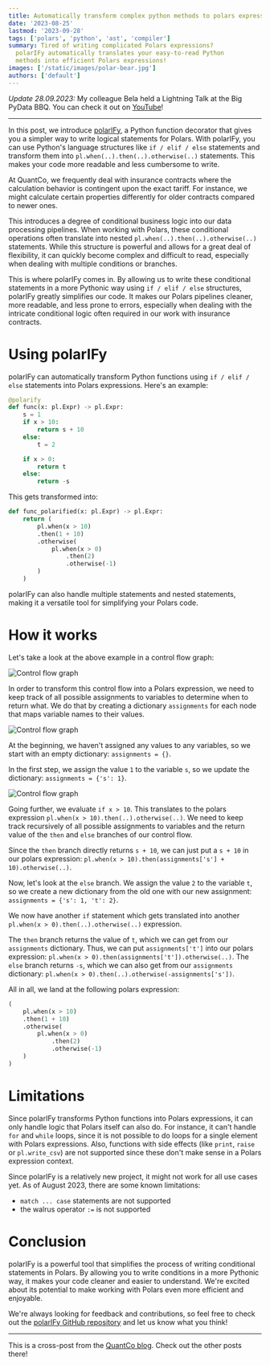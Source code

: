 ```yaml
---
title: Automatically transform complex python methods to polars expressions
date: '2023-08-25'
lastmod: '2023-09-28'
tags: ['polars', 'python', 'ast', 'compiler']
summary: Tired of writing complicated Polars expressions?
  polarIFy automatically translates your easy-to-read Python
  methods into efficient Polars expressions!
images: ['/static/images/polar-bear.jpg']
authors: ['default']
---
```


_Update 28.09.2023:_ My colleague Bela held a Lightning Talk at the Big PyData BBQ.
You can check it out on [YouTube][youtube-polarify]!

---

In this post, we introduce [polarIFy][polarify], a Python function decorator that
gives you a simpler way to write logical statements for Polars. With polarIFy, you
can use Python's language structures like `if / elif / else` statements and transform
them into `pl.when(..).then(..).otherwise(..)` statements. This makes your code
more readable and less cumbersome to write.

At QuantCo, we frequently deal with insurance contracts where the calculation behavior
is contingent upon the exact tariff. For instance, we might calculate certain properties
differently for older contracts compared to newer ones.

This introduces a degree of conditional business logic into our data processing pipelines.
When working with Polars, these conditional operations often translate into nested
`pl.when(..).then(..).otherwise(..)` statements. While this structure is powerful
and allows for a great deal of flexibility, it can quickly become complex and difficult
to read, especially when dealing with multiple conditions or branches.

This is where polarIFy comes in. By allowing us to write these conditional statements
in a more Pythonic way using `if / elif / else` structures, polarIFy greatly simplifies
our code. It makes our Polars pipelines cleaner, more readable, and less prone to
errors, especially when dealing with the intricate conditional logic often required
in our work with insurance contracts.

# Using polarIFy

polarIFy can automatically transform Python functions using `if / elif / else` statements
into Polars expressions. Here's an example:

```python
@polarify
def func(x: pl.Expr) -> pl.Expr:
    s = 1
    if x > 10:
        return s + 10
    else:
        t = 2

    if x > 0:
        return t
    else:
        return -s
```

This gets transformed into:

```python
def func_polarified(x: pl.Expr) -> pl.Expr:
    return (
        pl.when(x > 10)
        .then(1 + 10)
        .otherwise(
            pl.when(x > 0)
                .then(2)
                .otherwise(-1)
        )
    )
```

polarIFy can also handle multiple statements and nested statements, making it a
versatile tool for simplifying your Polars code.

# How it works

Let's take a look at the above example in a control flow graph:

![Control flow graph](/static/images/polarify/polarify_1.mmd.svg)

In order to transform this control flow into a Polars expression, we need to keep
track of all possible assignments to variables to determine when to return what.
We do that by creating a dictionary `assignments` for each node that maps variable
names to their values.

![Control flow graph](/static/images/polarify/polarify_2.mmd.svg)

At the beginning, we haven't assigned any values to any variables, so we start with
an empty dictionary: `assignments = {}`.

In the first step, we assign the value `1` to the variable `s`, so we update the
dictionary: `assignments = {'s': 1}`.

![Control flow graph](/static/images/polarify/polarify_3.mmd.svg)

Going further, we evaluate `if x > 10`. This translates to the polars expression
`pl.when(x > 10).then(..).otherwise(..)`.
We need to keep track recursively of all possible assignments to variables and
the return value of the `then` and `else` branches of our control flow.

Since the `then` branch directly returns `s + 10`, we can just put a `s + 10` in
our polars expression:
`pl.when(x > 10).then(assignments['s'] + 10).otherwise(..)`.

Now, let's look at the `else` branch.
We assign the value `2` to the variable `t`, so we create a new dictionary from
the old one with our new assignment: `assignments = {'s': 1, 't': 2}`.

We now have another `if` statement which gets translated into another
`pl.when(x > 0).then(..).otherwise(..)` expression.

The `then` branch returns the value of `t`, which we can get from our
`assignments` dictionary. Thus, we can put `assignments['t']` into our polars
expression: `pl.when(x > 0).then(assignments['t']).otherwise(..)`.
The `else` branch returns `-s`, which we can also get from our `assignments`
dictionary: `pl.when(x > 0).then(..).otherwise(-assignments['s'])`.

All in all, we land at the following polars expression:

```python
(
    pl.when(x > 10)
    .then(1 + 10)
    .otherwise(
        pl.when(x > 0)
            .then(2)
            .otherwise(-1)
    )
)
```

# Limitations

Since polarIFy transforms Python functions into Polars expressions, it can only
handle logic that Polars itself can also do.
For instance, it can't handle `for` and `while` loops, since it is not possible
to do loops for a single element with Polars expressions.
Also, functions with side effects (like `print`, `raise` or `pl.write_csv`) are
not supported since these don't make sense in a Polars expression context.

Since polarIFy is a relatively new project, it might not work for all use cases
yet. As of August 2023, there are some known limitations:

- `match ... case` statements are not supported
- the walrus operator `:=` is not supported

# Conclusion

polarIFy is a powerful tool that simplifies the process of writing conditional
statements in Polars. By allowing you to write conditions in a more Pythonic
way, it makes your code cleaner and easier to understand.
We're excited about its potential to make working with Polars even more
efficient and enjoyable.

We're always looking for feedback and contributions, so feel free to check out
the [polarIFy GitHub repository][polarify] and let us know what you think!

---

This is a cross-post from the [QuantCo blog][qc-blog].
Check out the other posts there!

[polarify]: https://github.com/quantco/polarify
[qc-blog]: https://tech.quantco.com/2023/08/25/polarify.html
[youtube-polarify]: https://youtu.be/G7TuIzKnd-c

